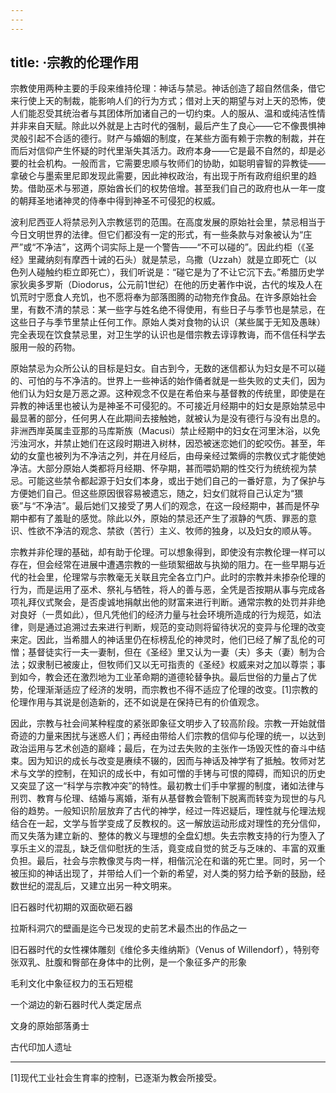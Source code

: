 ```yaml
---
---
---
```

title: ·宗教的伦理作用
---




宗教使用两种主要的手段来维持伦理：神话与禁忌。神话创造了超自然信条，借它来行使上天的制裁，能影响人们的行为方式；借对上天的期望与对上天的恐怖，使人们能忍受其统治者与其团体所加诸自己的一切约束。人的服从、温和或纯洁性情并非来自天赋。除此以外就是上古时代的强制，最后产生了良心——它不像畏惧神灵般引起不合适的德行。财产与婚姻的制度，在某些方面有赖于宗教的制裁，并在而后对信仰产生怀疑的时代里渐失其活力。政府本身——它是最不自然的，却是必要的社会机构。一般而言，它需要忠顺与牧师们的协助，如聪明睿智的异教徒——拿破仑与墨索里尼即发现此需要，因此神权政治，有出现于所有政府组织里的趋势。借助巫术与邪道，原始酋长们的权势倍增。甚至我们自己的政府也从一年一度的朝拜圣地诸神灵的侍奉中得到神圣不可侵犯的权威。

波利尼西亚人将禁忌列入宗教惩罚的范围。在高度发展的原始社会里，禁忌相当于今日文明世界的法律。但它们都没有一定的形式，有一些条款与对象被认为“庄严”或“不净洁”，这两个词实际上是一个警告——“不可以碰的”。因此约柜（《圣经》里藏纳刻有摩西十诫的石头）就是禁忌，乌撒（Uzzah）就是立即死亡（以色列人碰触约柜立即死亡），我们听说是：“碰它是为了不让它沉下去。”希腊历史学家狄奥多罗斯（Diodorus，公元前1世纪）在他的历史著作中说，古代的埃及人在饥荒时宁愿食人充饥，也不愿将奉为部落图腾的动物充作食品。在许多原始社会里，有数不清的禁忌：某一些字与姓名绝不得使用，有些日子与季节也是禁忌，在这些日子与季节里禁止任何工作。原始人类对食物的认识（某些属于无知及愚昧）完全表现在饮食禁忌里，对卫生学的认识也是借宗教去谆谆教诲，而不信任科学去服用一般的药物。

原始禁忌为众所公认的目标是妇女。自古到今，无数的迷信都认为妇女是不可以碰的、可怕的与不净洁的。世界上一些神话的始作俑者就是一些失败的丈夫们，因为他们认为妇女是万恶之源。这种观念不仅是在希伯来与基督教的传统里，即使是在异教的神话里也被认为是神圣不可侵犯的。不可接近月经期中的妇女是原始禁忌中最显著的部分，任何男人在此期间去接触她，就被认为是没有德行与没有出息的。非洲西岸英属圭亚那的马库斯族（Macusi）禁止经期中的妇女在河里沐浴，以免污浊河水，并禁止她们在这段时期进入树林，因恐被迷恋她们的蛇咬伤。甚至，年幼的女童也被列为不净洁之列，并在月经后，由母亲经过繁缛的宗教仪式才能使她净洁。大部分原始人类都将月经期、怀孕期，甚而喂奶期的性交行为统统视为禁忌。可能这些禁令都起源于妇女们本身，或出于她们自己的一番好意，为了保护与方便她们自己。但这些原因很容易被遗忘，随之，妇女们就将自己认定为“猥亵”与“不净洁”。最后她们又接受了男人们的观念，在这一段经期中，甚而是怀孕期中都有了羞耻的感觉。除此以外，原始的禁忌还产生了淑静的气质、罪恶的意识、性欲不净洁的观念、禁欲（苦行）主义、牧师的独身，以及妇女的顺从等。

宗教并非伦理的基础，却有助于伦理。可以想象得到，即使没有宗教伦理一样可以存在，但会经常在进展中遭遇宗教的一些琐絮细故与执拗的阻力。在一些早期与近代的社会里，伦理常与宗教毫无关联且完全各立门户。此时的宗教并未掺杂伦理的行为，而是运用了巫术、祭礼与牺牲，将人的善与恶，全凭是否按期从事与完成各项礼拜仪式聚会，是否虔诚地捐献出他的财富来进行判断。通常宗教的处罚并非绝对良好（一贯如此），但凡凭他们的经济力量与社会环境所造成的行为规范，如法律，则是通过追溯过去来进行判断，规范的变动则将留待状况的变异与伦理的改变来定。因此，当希腊人的神话里仍在标榜乱伦的神灵时，他们已经了解了乱伦的可憎；基督徒实行一夫一妻制，但在《圣经》里又认为一妻（夫）多夫（妻）制为合法；奴隶制已被废止，但牧师们又以无可指责的《圣经》权威来对之加以尊崇；事到如今，教会还在激烈地为工业革命期的道德轮替争执。最后世俗的力量占了优势，伦理渐渐适应了经济的发明，而宗教也不得不适应了伦理的改变。[1]宗教的伦理作用与其说是创造新的，还不如说是在保持已有的价值观念。

因此，宗教与社会间某种程度的紧张即象征文明步入了较高阶段。宗教一开始就借奇迹的力量来困扰与迷惑人们；再经由带给人们宗教的信仰与伦理的统一，以达到政治运用与艺术创造的巅峰；最后，在为过去失败的主张作一场毁灭性的奋斗中结束。因为知识的成长与改变是赓续不辍的，因而与神话及神学有了抵触。牧师对艺术与文学的控制，在知识的成长中，有如可憎的手铐与可恨的障碍，而知识的历史又突显了这一“科学与宗教冲突”的特性。最初教士们手中掌握的制度，诸如法律与刑罚、教育与伦理、结婚与离婚，渐有从基督教会管制下脱离而转变为现世的与凡俗的趋势。一般知识阶层放弃了古代的神学，经过一阵迟疑后，理性就与伦理法规结合在一起，文学与哲学变成了反教权的。这一解放运动形成对理性的充分信仰，而又失落为建立新的、整体的教义与理想的全盘幻想。失去宗教支持的行为堕入了享乐主义的混乱，缺乏信仰慰抚的生活，竟变成自觉的贫乏与乏味的、丰富的双重负担。最后，社会与宗教像灵与肉一样，相偕沉沦在和谐的死亡里。同时，另一个被压抑的神话出现了，并带给人们一个新的希望，对人类的努力给予新的鼓励，经数世纪的混乱后，又建立出另一种文明来。



旧石器时代初期的双面砍砸石器



拉斯科洞穴的壁画是迄今已发现的史前艺术最杰出的作品之一



旧石器时代的女性裸体雕刻《维伦多夫维纳斯》（Venus of Willendorf），特别夸张双乳、肚腹和臀部在身体中的比例，是一个象征多产的形象



毛利文化中象征权力的玉石短棍



一个湖边的新石器时代人类定居点



文身的原始部落勇士



古代印加人遗址



* * *



[1]现代工业社会生育率的控制，已逐渐为教会所接受。